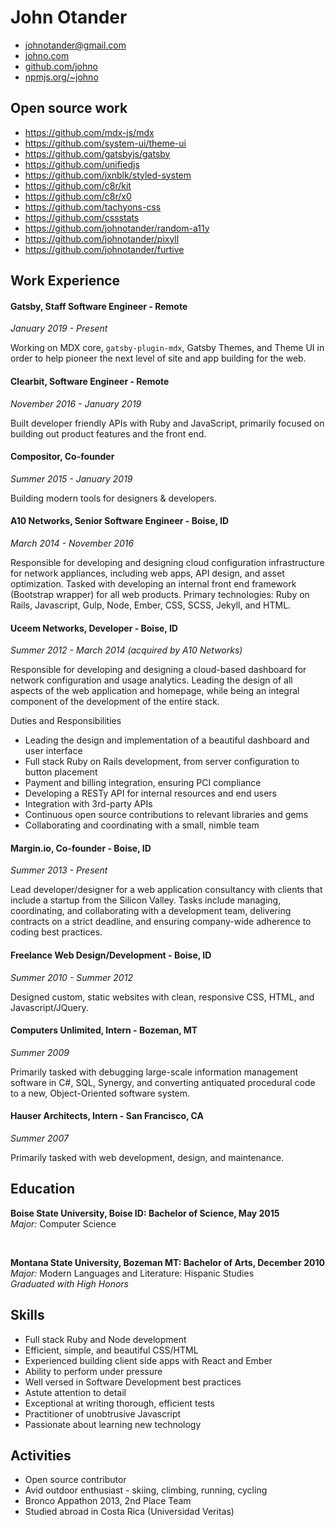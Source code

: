 # John Otander

- [johnotander@gmail.com](mailto:johnotander@gmail.com)
- [johno.com](http://www.johno.com)
- [github.com/johno](https://github.com/johno)
- [npmjs.org/~johno](https://www.npmjs.com/~johno)

## Open source work

- <https://github.com/mdx-js/mdx>
- <https://github.com/system-ui/theme-ui>
- <https://github.com/gatsbyjs/gatsby>
- <https://github.com/unifiedjs>
- <https://github.com/jxnblk/styled-system>
- <https://github.com/c8r/kit>
- <https://github.com/c8r/x0>
- <https://github.com/tachyons-css>
- <https://github.com/cssstats>
- <https://github.com/johnotander/random-a11y>
- <https://github.com/johnotander/pixyll>
- <https://github.com/johnotander/furtive>

## Work Experience

#### Gatsby, Staff Software Engineer - Remote

_January 2019 - Present_

Working on MDX core, `gatsby-plugin-mdx`, Gatsby Themes,
and Theme UI in order to help pioneer the next level of
site and app building for the web.

#### Clearbit, Software Engineer - Remote

_November 2016 - January 2019_

Built developer friendly APIs with Ruby and JavaScript,
primarily focused on building out product features and the front end.

#### Compositor, Co-founder

_Summer 2015 - January 2019_

Building modern tools for designers & developers.

#### A10 Networks, Senior Software Engineer - Boise, ID

_March 2014 - November 2016_

Responsible for developing and designing cloud configuration infrastructure for network appliances, including web apps, API design, and asset optimization. Tasked with developing an internal front end framework (Bootstrap wrapper) for all web products. Primary technologies: Ruby on Rails, Javascript, Gulp, Node, Ember, CSS, SCSS, Jekyll, and HTML.

#### Uceem Networks, Developer - Boise, ID

_Summer 2012 - March 2014 (acquired by A10 Networks)_

Responsible for developing and designing a cloud-based dashboard for network configuration and usage analytics. Leading the design of all aspects of the web application and homepage, while being an integral component of the development of the entire stack.

Duties and Responsibilities

- Leading the design and implementation of a beautiful dashboard and user interface
- Full stack Ruby on Rails development, from server configuration to button placement
- Payment and billing integration, ensuring PCI compliance
- Developing a RESTy API for internal resources and end users
- Integration with 3rd-party APIs
- Continuous open source contributions to relevant libraries and gems
- Collaborating and coordinating with a small, nimble team

#### Margin.io, Co-founder - Boise, ID

_Summer 2013 - Present_

Lead developer/designer for a web application consultancy with clients that include a startup from the Silicon Valley. Tasks include managing, coordinating, and collaborating with a development team, delivering contracts on a strict deadline, and ensuring company-wide adherence to coding best practices.

#### Freelance Web Design/Development - Boise, ID

_Summer 2010 - Summer 2012_

Designed custom, static websites with clean, responsive CSS, HTML, and Javascript/JQuery.

#### Computers Unlimited, Intern - Bozeman, MT

_Summer 2009_

Primarily tasked with debugging large-scale information management software in C#, SQL, Synergy, and converting antiquated procedural code to a new, Object-Oriented software system.

#### Hauser Architects, Intern - San Francisco, CA

_Summer 2007_

Primarily tasked with web development, design, and maintenance.

## Education

**Boise State University, Boise ID: Bachelor of Science, May 2015**  
_Major:_ Computer Science

<br />

**Montana State University, Bozeman MT: Bachelor of Arts, December 2010**  
_Major:_ Modern Languages and Literature: Hispanic Studies  
_Graduated with High Honors_

## Skills

- Full stack Ruby and Node development
- Efficient, simple, and beautiful CSS/HTML
- Experienced building client side apps with React and Ember
- Ability to perform under pressure
- Well versed in Software Development best practices
- Astute attention to detail
- Exceptional at writing thorough, efficient tests
- Practitioner of unobtrusive Javascript
- Passionate about learning new technology

## Activities

- Open source contributor
- Avid outdoor enthusiast - skiing, climbing, running, cycling
- Bronco Appathon 2013, 2nd Place Team
- Studied abroad in Costa Rica (Universidad Veritas)
